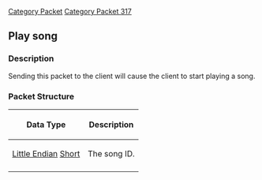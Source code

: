 [[Category Packet]]
[[Category Packet 317]]
{{packet|name=Play song|description=Starts playing a song.|opcode=74|type=Fixed|length=2|revision=317}}
== Play song ==

=== Description ===

Sending this packet to the client will cause the client to start playing a song.

=== Packet Structure ===
{|border=2
! Data Type
! Description
|-
| [[Data Types#Little Endian|Little Endian]] [[Data Types#Standard data types|Short]]
| The song ID.
|-
|}